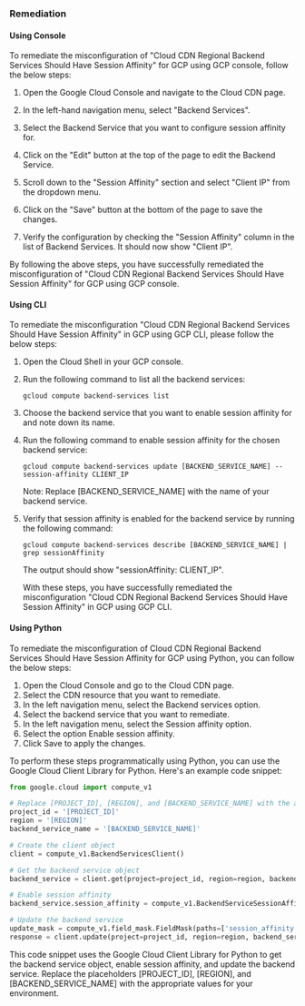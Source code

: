 ### Remediation

#### Using Console

To remediate the misconfiguration of "Cloud CDN Regional Backend Services Should Have Session Affinity" for GCP using GCP console, follow the below steps:

1. Open the Google Cloud Console and navigate to the Cloud CDN page.

2. In the left-hand navigation menu, select "Backend Services".

3. Select the Backend Service that you want to configure session affinity for.

4. Click on the "Edit" button at the top of the page to edit the Backend Service.

5. Scroll down to the "Session Affinity" section and select "Client IP" from the dropdown menu.

6. Click on the "Save" button at the bottom of the page to save the changes.

7. Verify the configuration by checking the "Session Affinity" column in the list of Backend Services. It should now show "Client IP".

By following the above steps, you have successfully remediated the misconfiguration of "Cloud CDN Regional Backend Services Should Have Session Affinity" for GCP using GCP console.

#### Using CLI

To remediate the misconfiguration "Cloud CDN Regional Backend Services Should Have Session Affinity" in GCP using GCP CLI, please follow the below steps:

1. Open the Cloud Shell in your GCP console.

2. Run the following command to list all the backend services:

   ```
   gcloud compute backend-services list
   ```

3. Choose the backend service that you want to enable session affinity for and note down its name.

4. Run the following command to enable session affinity for the chosen backend service:

   ```
   gcloud compute backend-services update [BACKEND_SERVICE_NAME] --session-affinity CLIENT_IP
   ```

   Note: Replace [BACKEND_SERVICE_NAME] with the name of your backend service.

5. Verify that session affinity is enabled for the backend service by running the following command:

   ```
   gcloud compute backend-services describe [BACKEND_SERVICE_NAME] | grep sessionAffinity
   ```

   The output should show "sessionAffinity: CLIENT_IP".

   With these steps, you have successfully remediated the misconfiguration "Cloud CDN Regional Backend Services Should Have Session Affinity" in GCP using GCP CLI.

#### Using Python

To remediate the misconfiguration of Cloud CDN Regional Backend Services Should Have Session Affinity for GCP using Python, you can follow the below steps:

1. Open the Cloud Console and go to the Cloud CDN page.
2. Select the CDN resource that you want to remediate.
3. In the left navigation menu, select the Backend services option.
4. Select the backend service that you want to remediate.
5. In the left navigation menu, select the Session affinity option.
6. Select the option Enable session affinity.
7. Click Save to apply the changes.

To perform these steps programmatically using Python, you can use the Google Cloud Client Library for Python. Here's an example code snippet:

```python
from google.cloud import compute_v1

# Replace [PROJECT_ID], [REGION], and [BACKEND_SERVICE_NAME] with the appropriate values
project_id = '[PROJECT_ID]'
region = '[REGION]'
backend_service_name = '[BACKEND_SERVICE_NAME]'

# Create the client object
client = compute_v1.BackendServicesClient()

# Get the backend service object
backend_service = client.get(project=project_id, region=region, backend_service=backend_service_name)

# Enable session affinity
backend_service.session_affinity = compute_v1.BackendServiceSessionAffinity.CLIENT_IP

# Update the backend service
update_mask = compute_v1.field_mask.FieldMask(paths=['session_affinity'])
response = client.update(project=project_id, region=region, backend_service=backend_service_name, backend_service_resource=backend_service, update_mask=update_mask)
```

This code snippet uses the Google Cloud Client Library for Python to get the backend service object, enable session affinity, and update the backend service. Replace the placeholders [PROJECT_ID], [REGION], and [BACKEND_SERVICE_NAME] with the appropriate values for your environment.

